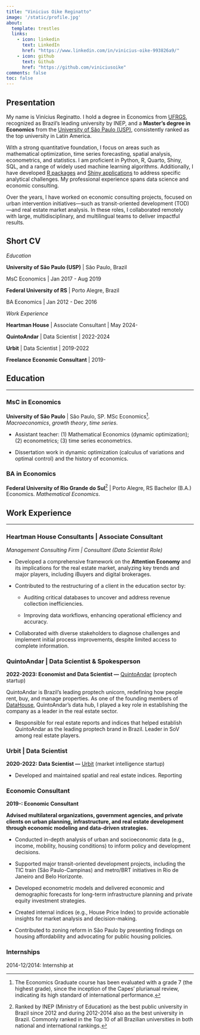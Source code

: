 ```yaml
---
title: "Vinicius Oike Reginatto"
image: '/static/profile.jpg'
about:
  template: trestles
  links:
    - icon: linkedin
      text: LinkedIn
      href: "https://www.linkedin.com/in/vinicius-oike-993826a9/"
    - icon: github
      text: Github
      href: "https://github.com/viniciusoike"
comments: false
toc: false
---
```


## Presentation

My name is Vinícius Reginatto. I hold a degree in Economics from [UFRGS](http://www.ufrgs.br/english/home), recognized as Brazil's leading university by INEP, and a **Master’s degree in Economics** from the [University of São Paulo (USP)](https://www.fea.usp.br/en), consistently ranked as the top university in Latin America.

With a strong quantitative foundation, I focus on areas such as mathematical optimization, time series forecasting, spatial analysis, econometrics, and statistics. I am proficient in Python, R, Quarto, Shiny, SQL, and a range of widely used machine learning algorithms. Additionally, I have developed [R packages](https://github.com/viniciusoike/realestatebr) and [Shiny applications](https://restateinsight.com/my_apps) to address specific analytical challenges. My professional experience spans data science and economic consulting.

Over the years, I have worked on economic consulting projects, focused on urban intervention initiatives—such as transit-oriented development (TOD)—and real estate market analysis. In these roles, I collaborated remotely with large, multidisciplinary, and multilingual teams to deliver impactful results.

## Short CV

*Education*

**University of São Paulo (USP)** \| São Paulo, Brazil

MsC Economics \| Jan 2017 - Aug 2019

**Federal University of RS** \| Porto Alegre, Brazil

BA Economics \| Jan 2012 - Dec 2016

*Work Experience*

**Heartman House** \| Associate Consultant \| May 2024-

**QuintoAndar** \| Data Scientist \| 2022-2024

**Urbit** \| Data Scientist \| 2019-2022

**Freelance Economic Consultant** \| 2019-

## Education

------------------------------------------------------------------------

### MsC in Economics

**University of São Paulo** \| São Paulo, SP. MSc Economics[^1]. *Macroeconomics*, *growth theory*, *time series*.

[^1]: The Economics Graduate course has been evaluated with a grade 7 (the highest grade), since the inception of the Capes' plurianual review, indicating its high standard of international performance.

-   Assistant teacher: (1) Mathematical Economics (dynamic optimization); (2) econometrics; (3) time series econometrics.

-   Dissertation work in dynamic optimization (calculus of variations and optimal control) and the history of economics.

### BA in Economics

**Federal University of Rio Grande do Sul**[^2] \| Porto Alegre, RS Bachelor (B.A.) Economics. *Mathematical Economics*.

[^2]: Ranked by INEP (Ministry of Education) as the best public university in Brazil since 2012 and during 2012-2014 also as the best university in Brazil. Commonly ranked in the Top 10 of all Brazilian universities in both national and international rankings.

## Work Experience

------------------------------------------------------------------------

### **Heartman House Consultants \| Associate Consultant**

*Management Consulting Firm \| Consultant (Data Scientist Role)*

-   Developed a comprehensive framework on the **Attention Economy** and its implications for the real estate market, analyzing key trends and major players, including iBuyers and digital brokerages.

-   Contributed to the restructuring of a client in the education sector by:

    -   Auditing critical databases to uncover and address revenue collection inefficiencies.

    -   Improving data workflows, enhancing operational efficiency and accuracy.

-   Collaborated with diverse stakeholders to diagnose challenges and implement initial process improvements, despite limited access to complete information.

### QuintoAndar \| Data Scientist & Spokesperson

**2022-2023: Economist and Data Scientist —** [QuintoAndar](https://conteudos.quintoandar.com.br/sobre-o-quintoandar/) (proptech startup)

QuintoAndar is Brazil’s leading proptech unicorn, redefining how people rent, buy, and manage properties. As one of the founding members of [DataHouse](https://mkt.quintoandar.com.br/dados/), QuintoAndar’s data hub, I played a key role in establishing the company as a leader in the real estate sector.

-   Responsible for real estate reports and indices that helped establish QuintoAndar as the leading proptech brand in Brazil. Leader in SoV among real estate players.

### Urbit \| Data Scientist

**2020-2022: Data Scientist —** [Urbit](https://urbit.com.br) (market intelligence startup)

-   Developed and maintained spatial and real estate indices. Reporting

### Economic Consultant

**2019-: Economic Consultant**

**Advised multilateral organizations, government agencies, and private clients on urban planning, infrastructure, and real estate development through economic modeling and data-driven strategies.**

-   Conducted in-depth analysis of urban and socioeconomic data (e.g., income, mobility, housing conditions) to inform policy and development decisions.

-   Supported major transit-oriented development projects, including the TIC train (São Paulo-Campinas) and metro/BRT initiatives in Rio de Janeiro and Belo Horizonte.

-   Developed econometric models and delivered economic and demographic forecasts for long-term infrastructure planning and private equity investment strategies.

-   Created internal indices (e.g., House Price Index) to provide actionable insights for market analysis and decision-making.

-   Contributed to zoning reform in São Paulo by presenting findings on housing affordability and advocating for public housing policies.

### Internships

2014-12/2014: Internship at

